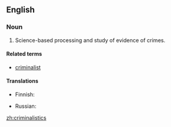 ==English==

===Noun===
{{en-plural noun}}

# Science-based processing and study of evidence of crimes.

====Related terms====
* [[criminalist]]

====Translations====
{{trans-top|study of evidence of crimes}}
* Finnish: {{t|fi|kriminalistiikka}}
{{trans-mid}}
* Russian: {{t+|ru|криминали́стика|f}}
{{trans-bottom}}

[[zh:criminalistics]]